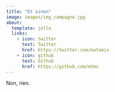 ```yaml
---
title: "Et sinon"
image: images/img_campagne.jpg
about:
  template: jolla
  links:
    - icon: twitter
      text: Twitter
      href: https://twitter.com/matamix
    - icon: github
      text: Github
      href: https://github.com/mtmx
---
```


Non, rien.
